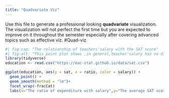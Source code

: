 ```yaml
---
title: "Quadvariate Viz"
---
```


Use this file to generate a professional looking **quadvariate** visualization.  The visualization will not perfect the first time but you are expected to improve on it throughout the semester especially after covering advanced topics such as effective viz.
#Quad-viz
```r
#| fig-cap: "The relationship of teachers'salary with the SAT score"
#| fig-alt: "This point plot shows ,in general,teacher'salary has no direct relationship with the SAT score, the students in the states with lower participation has higher score is caused by the selecting effect,data from https://mac-stat.github.io/data/sat.csv"
library(tidyverse)
education <- read.csv("https://mac-stat.github.io/data/sat.csv")

ggplot(education, aes(y = sat, x = ratio, color = salary)) + 
  geom_point() + 
  geom_smooth(method = "lm")+
  facet_wrap(~fracCat)
  labs(x="The ratio of expenditure with salary",y="The average SAT score", color="salary of teachers")
```
